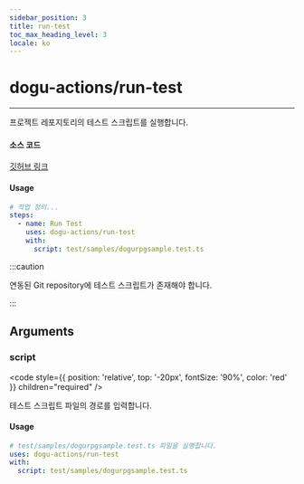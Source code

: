```yaml
---
sidebar_position: 3
title: run-test
toc_max_heading_level: 3
locale: ko
---
```


# dogu-actions/run-test

---

프로젝트 레포지토리의 테스트 스크립트를 실행합니다.

#### 소스 코드

[깃허브 링크](https://github.com/dogu-actions/run-test)

#### Usage

```yaml
# 작업 정의...
steps:
  - name: Run Test
    uses: dogu-actions/run-test
    with:
      script: test/samples/dogurpgsample.test.ts
```

:::caution

연동된 Git repository에 테스트 스크립트가 존재해야 합니다.

:::

## Arguments

### script

<code
  style={{ position: 'relative', top: '-20px', fontSize: '90%', color: 'red' }}
  children="required"
/>

테스트 스크립트 파일의 경로를 입력합니다.

#### Usage

```yaml
# test/samples/dogurpgsample.test.ts 파일을 실행합니다.
uses: dogu-actions/run-test
with:
  script: test/samples/dogurpgsample.test.ts
```
